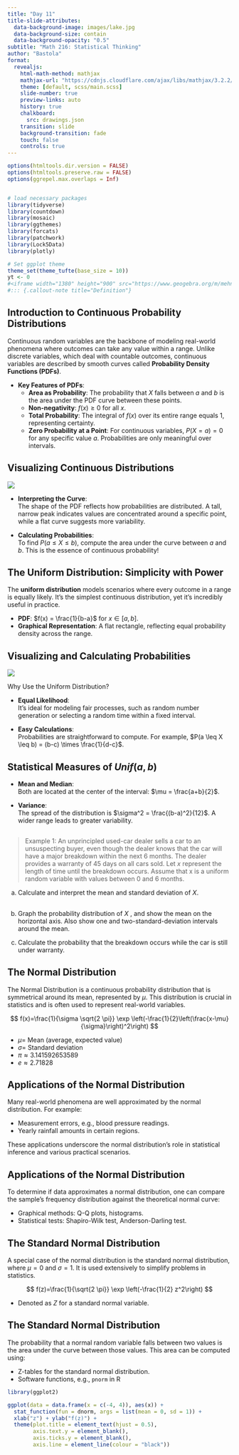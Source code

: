 ```yaml
---
title: "Day 11"
title-slide-attributes:
  data-background-image: images/lake.jpg
  data-background-size: contain
  data-background-opacity: "0.5"
subtitle: "Math 216: Statistical Thinking"
author: "Bastola"
format:
  revealjs:
    html-math-method: mathjax
    mathjax-url: "https://cdnjs.cloudflare.com/ajax/libs/mathjax/3.2.2/MathJax.js" 
    theme: [default, scss/main.scss]
    slide-number: true
    preview-links: auto
    history: true
    chalkboard: 
      src: drawings.json
    transition: slide
    background-transition: fade    
    touch: false
    controls: true
---
```


```r
options(htmltools.dir.version = FALSE)
options(htmltools.preserve.raw = FALSE)
options(ggrepel.max.overlaps = Inf)


# load necessary packages
library(tidyverse)
library(countdown)
library(mosaic)
library(ggthemes)
library(forcats)
library(patchwork)
library(Lock5Data)
library(plotly)

# Set ggplot theme
theme_set(theme_tufte(base_size = 10))
yt <- 0
#<iframe width="1380" height="900" src="https://www.geogebra.org/m/mehn8u8s"></iframe>
#::: {.callout-note title="Definition"}
```


## Introduction to Continuous Probability Distributions

::: cle10
::: font70

Continuous random variables are the backbone of modeling real-world phenomena where outcomes can take any value within a range. Unlike discrete variables, which deal with countable outcomes, continuous variables are described by smooth curves called **Probability Density Functions (PDFs)**.

- **Key Features of PDFs**:
  - **Area as Probability**: The probability that $X$ falls between $a$ and $b$ is the area under the PDF curve between these points.
  - **Non-negativity**: $f(x) \geq 0$ for all $x$.
  - **Total Probability**: The integral of $f(x)$ over its entire range equals 1, representing certainty.
  - **Zero Probability at a Point**: For continuous variables, $P(X = a) = 0$ for any specific value $a$. Probabilities are only meaningful over intervals.

:::
:::



## Visualizing Continuous Distributions

::: row
::: left

![](images/continuous_pdf.png)

:::

::: right

::: font60
::: cle6

- **Interpreting the Curve**:  
  The shape of the PDF reflects how probabilities are distributed. A tall, narrow peak indicates values are concentrated around a specific point, while a flat curve suggests more variability.

- **Calculating Probabilities**:  
  To find $P(a \leq X \leq b)$, compute the area under the curve between $a$ and $b$. This is the essence of continuous probability!

:::
:::
:::
:::



## The Uniform Distribution: Simplicity with Power

::: {.callout-note title="Definition"}

The **uniform distribution** models scenarios where every outcome in a range is equally likely. It’s the simplest continuous distribution, yet it’s incredibly useful in practice.

- **PDF**: $f(x) = \frac{1}{b-a}$ for $x \in [a, b]$.
- **Graphical Representation**: A flat rectangle, reflecting equal probability density across the range.

:::


## Visualizing and Calculating Probabilities {.font80}

::: row
::: left

![](images/uniform_pdf.png)

:::

::: right

Why Use the Uniform Distribution?

::: font80
::: cle11

- **Equal Likelihood**:  
  It’s ideal for modeling fair processes, such as random number generation or selecting a random time within a fixed interval.

- **Easy Calculations**:  
  Probabilities are straightforward to compute. For example, $P(a \leq X \leq b) = (b-c) \times \frac{1}{d-c}$.

:::
:::
:::
:::



## Statistical Measures of $Unif(a,b)$

::: font80
::: cle13

- **Mean and Median**:  
  Both are located at the center of the interval: $\mu = \frac{a+b}{2}$.

- **Variance**:  
  The spread of the distribution is $\sigma^2 = \frac{(b-a)^2}{12}$. A wider range leads to greater variability.

:::
:::




## 

::: font60

> Example 1: An unprincipled used-car dealer sells a car to an unsuspecting buyer, even though the dealer knows that the car will have a major breakdown within the next 6 months. The dealer provides a warranty of 45 days on all cars sold. Let $x$ represent the length of time until the breakdown occurs. Assume that x is a uniform random variable with values between 0 and 6 months.

a. Calculate and interpret the mean and standard deviation of $X$.

:::

##

::: font60

b. Graph the probability distribution of $X$ , and show the mean on the horizontal axis. Also show one and two-standard-deviation intervals around the mean.

::: custom-space
:::

c. Calculate the probability that the breakdown occurs while the car is still under warranty.

:::




## The Normal Distribution {.font80}


::: cle2
::: font80

The Normal Distribution is a continuous probability distribution that is symmetrical around its mean, represented by $\mu$. This distribution is crucial in statistics and is often used to represent real-world variables.

$$
f(x)=\frac{1}{\sigma \sqrt{2 \pi}} \exp \left(-\frac{1}{2}\left(\frac{x-\mu}{\sigma}\right)^2\right)
$$

- $\mu=$ Mean (average, expected value)
- $\sigma=$ Standard deviation
- $\pi \approx 3.141592653589$
- $e \approx 2.71828$

:::
:::


## Applications of the Normal Distribution {.font80}


::: cle10
::: font80

Many real-world phenomena are well approximated by the normal distribution. For example:

- Measurement errors, e.g., blood pressure readings.
- Yearly rainfall amounts in certain regions.

These applications underscore the normal distribution's role in statistical inference and various practical scenarios.


:::
:::


## Applications of the Normal Distribution {.font80}


::: cle9
::: font80

To determine if data approximates a normal distribution, one can compare the sample's frequency distribution against the theoretical normal curve:

- Graphical methods: Q-Q plots, histograms.
- Statistical tests: Shapiro-Wilk test, Anderson-Darling test.

:::
:::


## The Standard Normal Distribution {.font80}


::: cle7
::: font80

A special case of the normal distribution is the standard normal distribution, where $\mu=0$ and $\sigma=1$. It is used extensively to simplify problems in statistics.

$$
f(z)=\frac{1}{\sqrt{2 \pi}} \exp \left(-\frac{1}{2} z^2\right)
$$

- Denoted as $Z$ for a standard normal variable.

:::
:::


## The Standard Normal Distribution {.font70}


::: cle13
::: font80

The probability that a normal random variable falls between two values is the area under the curve between those values. This area can be computed using:

- Z-tables for the standard normal distribution.
- Software functions, e.g., `pnorm` in R 

:::
:::

```r
library(ggplot2)

ggplot(data = data.frame(x = c(-4, 4)), aes(x)) + 
  stat_function(fun = dnorm, args = list(mean = 0, sd = 1)) +
  xlab("z") + ylab("f(z)") + 
  theme(plot.title = element_text(hjust = 0.5),
        axis.text.y = element_blank(),
        axis.ticks.y = element_blank(),
        axis.line = element_line(colour = "black"))

```


